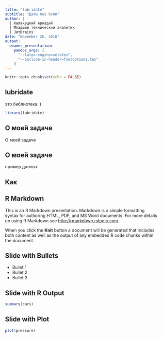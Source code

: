 ```yaml
---
title: "lubridate"
subtitle: "Даты без боли"
author: | 
  | Калакуцкий Аркадий
  | Младший технический аналитик
  | JetBrains
date: "November 26, 2016"
output: 
  beamer_presentation:
    pandoc_args: [
      "--latex-engine=xelatex",
      "--include-in-header=fontoptions.tex"
    ]
---
```


```r
knitr::opts_chunk$set(echo = FALSE)
```

## lubridate
это библиотека :)
```r
library(lubridate)
```

## О моей задаче
О моей задаче

## О моей задаче
пример данных

## Как

## R Markdown

This is an R Markdown presentation. Markdown is a simple formatting syntax for authoring HTML, PDF, and MS Word documents. For more details on using R Markdown see <http://rmarkdown.rstudio.com>.

When you click the **Knit** button a document will be generated that includes both content as well as the output of any embedded R code chunks within the document.

## Slide with Bullets

- Bullet 1
- Bullet 2
- Bullet 3

## Slide with R Output

```r
summary(cars)
```

## Slide with Plot

```r
plot(pressure)
```

